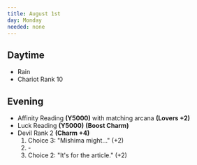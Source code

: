 ```yaml
---
title: August 1st
day: Monday
needed: none
---
```


## Daytime
- Rain
- Chariot Rank 10

## Evening
- Affinity Reading **(Y5000)** with matching arcana **(Lovers +2)**
- Luck Reading **(Y5000)** **(Boost Charm)**
- Devil Rank 2 **(Charm +4)**
    1. Choice 3: "Mishima might…" (+2)
    1. \-
    1. Choice 2: "It's for the article." (+2)
